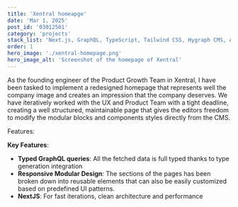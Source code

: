 ```yaml
---
title: 'Xentral homeapge'
date: 'Mar 1, 2025'
post_id: '03012501'
category: 'projects'
stack_list: 'Next.js, GraphQL, TypeScript, Tailwind CSS, Hygraph CMS, AWS'
order: 1
hero_image: './xentral-homepage.png'
hero_image_alt: 'Screenshot of the homepage of Xentral'
---
```


As the founding engineer of the Product Growth Team in Xentral, I have been tasked to implement a redesigned homepage that represents well the company image and creates an impression that the company deserves.
We have iteratively worked with the UX and Product Team with a tight deadline, creating a well structured, maintainable page that gives the editors freedom to modify the modular blocks and components styles directly from the CMS.

Features:

**Key Features**:

-   **Typed GraphQL queries**: All the fetched data is full typed thanks to type generation integration
-   **Responsive Modular Design**: The sections of the pages has been broken down into reusable elements that can also be easily customized based on predefined UI patterns.
-   **NextJS**: For fast iterations, clean architecture and performance